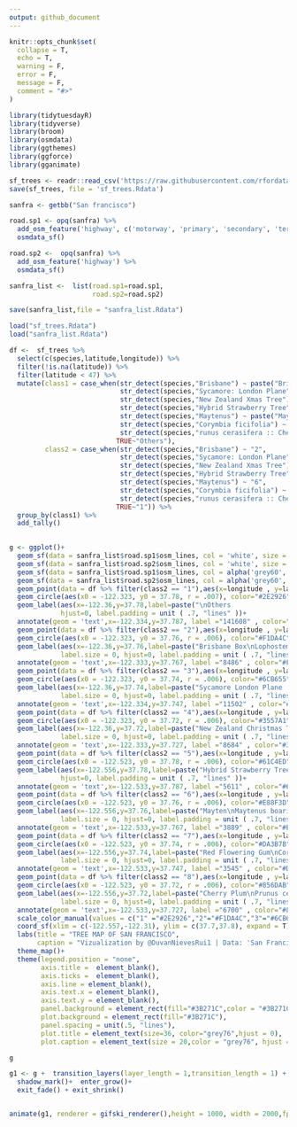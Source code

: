 ```yaml
---
output: github_document
---
```


<!-- README.md is generated from README.Rmd. Please edit that file -->

```r
knitr::opts_chunk$set(
  collapse = T,
  echo = T,
  warning = F,
  error = F,
  message = F,
  comment = "#>"
)
```


```r
library(tidytuesdayR)
library(tidyverse)
library(broom)
library(osmdata)
library(ggthemes)
library(ggforce)
library(gganimate)
```


```r
sf_trees <- readr::read_csv('https://raw.githubusercontent.com/rfordatascience/tidytuesday/master/data/2020/2020-01-28/sf_trees.csv')
save(sf_trees, file = 'sf_trees.Rdata')
```

```r
sanfra <- getbb("San francisco")

road.sp1 <- opq(sanfra) %>% 
  add_osm_feature('highway', c('motorway', 'primary', 'secondary', 'tertiary')) %>% 
  osmdata_sf()

road.sp2 <-  opq(sanfra) %>% 
  add_osm_feature('highway') %>%     
  osmdata_sf()

sanfra_list <-  list(road.sp1=road.sp1,
                     road.sp2=road.sp2)

save(sanfra_list,file = "sanfra_list.Rdata")

```

```r
load("sf_trees.Rdata")
load("sanfra_list.Rdata")

df <-  sf_trees %>% 
  select(c(species,latitude,longitude)) %>% 
  filter(!is.na(latitude)) %>% 
  filter(latitude < 47) %>% 
  mutate(class1 = case_when(str_detect(species,"Brisbane") ~ paste("Brisbane Box\nLophostemon confertus"),
                            str_detect(species,"Sycamore: London Plane") ~ paste("Sycamore London Plane\nPlatanus x hispanica"),
                            str_detect(species,"New Zealand Xmas Tree") ~ paste("New Zealand Christmas Tree\nMetrosideros excelsa"),
                            str_detect(species,"Hybrid Strawberry Tree") ~ paste("Hybrid Strawberry Tree\nArbutus 'Marina'"),
                            str_detect(species,"Maytenus") ~ paste("Mayten\nMaytenus boaria"),
                            str_detect(species,"Corymbia ficifolia") ~ paste("Red Flowering Gum\nCorymbia ficifolia"),
                            str_detect(species,"runus cerasifera :: Cherry Plum") ~ paste("Cherry Plum\nPrunus cerasifera"),
                           TRUE~"Others"),
         class2 = case_when(str_detect(species,"Brisbane") ~ "2",
                            str_detect(species,"Sycamore: London Plane") ~ "3",
                            str_detect(species,"New Zealand Xmas Tree") ~ "4",
                            str_detect(species,"Hybrid Strawberry Tree") ~ "5",
                            str_detect(species,"Maytenus") ~ "6",
                            str_detect(species,"Corymbia ficifolia") ~ "7",
                            str_detect(species,"runus cerasifera :: Cherry Plum") ~ "8",
                           TRUE~"1")) %>% 
  group_by(class1) %>% 
  add_tally()
  

g <- ggplot()+
  geom_sf(data = sanfra_list$road.sp1$osm_lines, col = 'white', size = .2) +
  geom_sf(data = sanfra_list$road.sp2$osm_lines, col = 'white', size = .05) +
  geom_sf(data = sanfra_list$road.sp1$osm_lines, col = alpha('grey60',.2), size = 1.3) +
  geom_sf(data = sanfra_list$road.sp2$osm_lines, col = alpha('grey60',.2), size = .4) +
  geom_point(data = df %>% filter(class2 == "1"),aes(x=longitude , y=latitude, color=class2),size=1.5, alpha=.5) +
  geom_circle(aes(x0 = -122.323, y0 = 37.78, r = .007), color="#2E2926" ,fill="#2E2926")+
  geom_label(aes(x=-122.36,y=37.78,label=paste("\nOthers                                         \n")),show.legend = F,fill="#2E2926",size=6, color="white",label.size = 0,
             hjust=0, label.padding = unit ( .7, "lines" ))+
  annotate(geom = 'text',x=-122.334,y=37.787, label ="141608" , color="#201E1F" ,size=16)+
  geom_point(data = df %>% filter(class2 == "2"),aes(x=longitude , y=latitude, color=class2),size=1.5, alpha=.4) +
  geom_circle(aes(x0 = -122.323, y0 = 37.76, r = .006), color="#F1DA4C" ,fill="#F1DA4C")+
  geom_label(aes(x=-122.36,y=37.76,label=paste("Brisbane Box\nLophostemon confertus            ")),show.legend = F,fill="#F1DA4C",size=6, color="white",
             label.size = 0, hjust=0, label.padding = unit ( .7, "lines" ))+
  annotate(geom = 'text',x=-122.333,y=37.767, label ="8486" , color="#F1DA4C" ,size=16)+
  geom_point(data = df %>% filter(class2 == "3"),aes(x=longitude , y=latitude, color=class2),size=1.5, alpha=.4) +
  geom_circle(aes(x0 = -122.323, y0 = 37.74, r = .006), color="#6CB655" ,fill="#6CB655")+
  geom_label(aes(x=-122.36,y=37.74,label=paste("Sycamore London Plane           \nPlatanus x hispanica")),show.legend = F,fill="#6CB655",size=6, color="white",
             label.size = 0, hjust=0, label.padding = unit ( .7, "lines" ))+
  annotate(geom = 'text',x=-122.334,y=37.747, label ="11502" , color="#6CB655" ,size=16)+
  geom_point(data = df %>% filter(class2 == "4"),aes(x=longitude , y=latitude, color=class2),size=1.5, alpha=.4) +
  geom_circle(aes(x0 = -122.323, y0 = 37.72, r = .006), color="#3557A1" ,fill="#3557A1")+
  geom_label(aes(x=-122.36,y=37.72,label=paste("New Zealand Christmas Tree   \nMetrosideros excelsa")),show.legend = F,fill="#3557A1",size=6, color="white",
             label.size = 0, hjust=0, label.padding = unit ( .7, "lines" ))+
  annotate(geom = 'text',x=-122.333,y=37.727, label ="8684" , color="#3557A1" ,size=16)+
  geom_point(data = df %>% filter(class2 == "5"),aes(x=longitude , y=latitude, color=class2),size=1.5, alpha=.4) +
  geom_circle(aes(x0 = -122.523, y0 = 37.78, r = .006), color="#61C4ED" ,fill="#61C4ED")+
  geom_label(aes(x=-122.556,y=37.78,label=paste("Hybrid Strawberry Tree     \nArbutus 'Marina'")),show.legend = F,fill="#61C4ED",size=6, color="white",label.size = 0,
             hjust=0, label.padding = unit ( .7, "lines" ))+
  annotate(geom = 'text',x=-122.533,y=37.787, label ="5611" , color="#61C4ED" ,size=16)+
  geom_point(data = df %>% filter(class2 == "6"),aes(x=longitude , y=latitude, color=class2),size=1.5, alpha=.4) +
  geom_circle(aes(x0 = -122.523, y0 = 37.76, r = .006), color="#E88F3D" ,fill="#E88F3D")+
  geom_label(aes(x=-122.556,y=37.76,label=paste("Mayten\nMaytenus boaria                  ")),show.legend = F,fill="#E88F3D",size=6, color="white",
             label.size = 0, hjust=0, label.padding = unit ( .7, "lines" ))+
  annotate(geom = 'text',x=-122.533,y=37.767, label ="3889" , color="#E88F3D" ,size=16)+
  geom_point(data = df %>% filter(class2 == "7"),aes(x=longitude , y=latitude, color=class2),size=1.5, alpha=.4) +
  geom_circle(aes(x0 = -122.523, y0 = 37.74, r = .006), color="#DA3B7B" ,fill="#DA3B7B")+
  geom_label(aes(x=-122.556,y=37.74,label=paste("Red Flowering Gum\nCorymbia ficifolia                 ")),show.legend = F,fill="#DA3B7B",size=6, color="white",
             label.size = 0, hjust=0, label.padding = unit ( .7, "lines" ))+
  annotate(geom = 'text',x=-122.533,y=37.747, label ="3545" , color="#DA3B7B" ,size=16)+
  geom_point(data = df %>% filter(class2 == "8"),aes(x=longitude , y=latitude, color=class2),size=1.5, alpha=.4) +
  geom_circle(aes(x0 = -122.523, y0 = 37.72, r = .006), color="#856DAB" ,fill="#856DAB")+
  geom_label(aes(x=-122.556,y=37.72,label=paste("Cherry Plum\nPrunus cerasifera               ")),show.legend = F,fill="#856DAB",size=6, color="white",
             label.size = 0, hjust=0, label.padding = unit ( .7, "lines" ))+
  annotate(geom = 'text',x=-122.533,y=37.727, label ="6700" , color="#856DAB" ,size=16)+
  scale_color_manual(values = c("1" ="#2E2926","2"="#F1DA4C","3"="#6CB655","4"="#3557A1","5"="#61C4ED","6"="#E88F3D","7"="#DA3B7B","8"="#856DAB")) +
  coord_sf(xlim = c(-122.557,-122.31), ylim = c(37.7,37.8), expand = T)+
  labs(title = "TREE MAP OF SAN FRANCISCO",
       caption = "Vizualization by @DuvanNievesRui1 | Data: 'San Francisco Trees' • data.sfgov.org") +
  theme_map()+
  theme(legend.position = "none",
        axis.title =  element_blank(),
        axis.ticks =  element_blank(),
        axis.line = element_blank(),
        axis.text.x = element_blank(),
        axis.text.y = element_blank(),
        panel.background = element_rect(fill="#3B271C",color = "#3B271C"),
        plot.background = element_rect(fill="#3B271C"),
        panel.spacing = unit(.5, "lines"),
        plot.title = element_text(size=36, color="grey76",hjust = 0),
        plot.caption = element_text(size = 20,color = "grey76", hjust = .98))

g
```


```r
g1 <- g +  transition_layers(layer_length = 1,transition_length = 1) +
  shadow_mark()+  enter_grow()+
  exit_fade() + exit_shrink()


animate(g1, renderer = gifski_renderer(),height = 1000, width = 2000,fps = 10)
```







